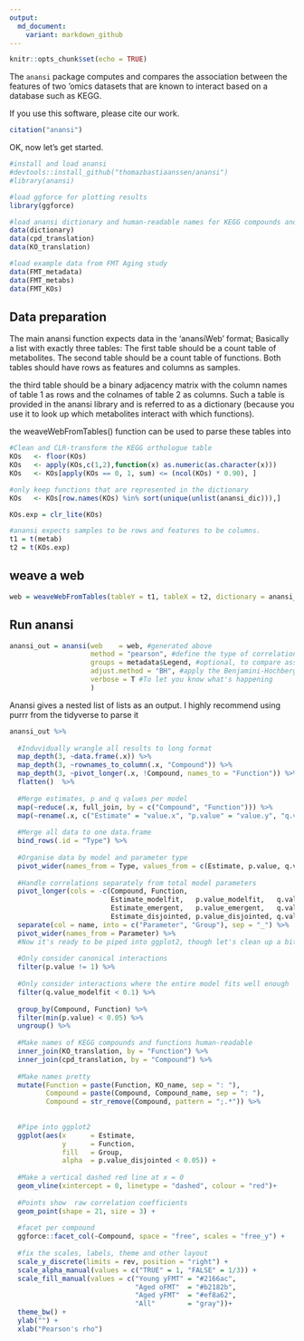 ```yaml
---
output:
  md_document:
    variant: markdown_github
---
```


<!-- README.md is generated from README.Rmd. Please edit that file -->

```r
knitr::opts_chunk$set(echo = TRUE)
```

The `anansi` package computes and compares the association between the features of two 'omics datasets that are known to interact based on a database such as KEGG. 

If you use this software, please cite our work.

```r
citation("anansi")
```

OK, now let's get started.

```r
#install and load anansi
#devtools::install_github("thomazbastiaanssen/anansi")
#library(anansi)

#load ggforce for plotting results
library(ggforce)

#load anansi dictionary and human-readable names for KEGG compounds and orthologues
data(dictionary)
data(cpd_translation)
data(KO_translation)

#load example data from FMT Aging study
data(FMT_metadata)
data(FMT_metabs)
data(FMT_KOs)

```

## Data preparation

The main anansi function expects data in the 'anansiWeb' format; Basically a list with exactly three tables: 
The first table should be a count table of metabolites.
The second table should be a count table of functions. 
Both tables should have rows as features and columns as samples.

the third table should be a binary adjacency matrix with the column names of table 1 as rows and the colnames of table 2 as columns. Such a table is provided in the anansi library and is referred to as a dictionary (because you use it to look up which metabolites interact with which functions).  

the weaveWebFromTables() function can be used to parse these tables into 


```r
#Clean and CLR-transform the KEGG orthologue table
KOs   <- floor(KOs)
KOs   <- apply(KOs,c(1,2),function(x) as.numeric(as.character(x)))
KOs   <- KOs[apply(KOs == 0, 1, sum) <= (ncol(KOs) * 0.90), ] 

#only keep functions that are represented in the dictionary
KOs   <- KOs[row.names(KOs) %in% sort(unique(unlist(anansi_dic))),]

KOs.exp = clr_lite(KOs)

#anansi expects samples to be rows and features to be columns. 
t1 = t(metab)
t2 = t(KOs.exp)
```

## weave a web

```r
web = weaveWebFromTables(tableY = t1, tableX = t2, dictionary = anansi_dic)
```

## Run anansi

```r
anansi_out = anansi(web    = web, #generated above
                    method = "pearson", #define the type of correlation used
                    groups = metadata$Legend, #optional, to compare associations between groups
                    adjust.method = "BH", #apply the Benjamini-Hochberg procedure for FDR
                    verbose = T #To let you know what's happening
                    )

```

Anansi gives a nested list of lists as an output. I highly recommend using purrr from the tidyverse to parse it

```r
anansi_out %>%
  
  #Induvidually wrangle all results to long format
  map_depth(3, ~data.frame(.x)) %>%
  map_depth(3, ~rownames_to_column(.x, "Compound")) %>%
  map_depth(3, ~pivot_longer(.x, !Compound, names_to = "Function")) %>%
  flatten()  %>%
  
  #Merge estimates, p and q values per model
  map(~reduce(.x, full_join, by = c("Compound", "Function"))) %>%
  map(~rename(.x, c("Estimate" = "value.x", "p.value" = "value.y", "q.value" = "value"))) %>%
  
  #Merge all data to one data.frame
  bind_rows(.id = "Type") %>%
  
  #Organise data by model and parameter type
  pivot_wider(names_from = Type, values_from = c(Estimate, p.value, q.value)) %>%
  
  #Handle correlations separately from total model parameters
  pivot_longer(cols = -c(Compound, Function, 
                         Estimate_modelfit,   p.value_modelfit,   q.value_modelfit, 
                         Estimate_emergent,   p.value_emergent,   q.value_emergent, 
                         Estimate_disjointed, p.value_disjointed, q.value_disjointed)) %>% 
  separate(col = name, into = c("Parameter", "Group"), sep = "_") %>% 
  pivot_wider(names_from = Parameter) %>% 
  #Now it's ready to be piped into ggplot2, though let's clean up a bit more. 
  
  #Only consider canonical interactions
  filter(p.value != 1) %>%
  
  #Only consider interactions where the entire model fits well enough
  filter(q.value_modelfit < 0.1) %>% 
  
  group_by(Compound, Function) %>% 
  filter(min(p.value) < 0.05) %>%
  ungroup() %>%
  
  #Make names of KEGG compounds and functions human-readable
  inner_join(KO_translation, by = "Function") %>%
  inner_join(cpd_translation, by = "Compound") %>%
  
  #Make names pretty
  mutate(Function = paste(Function, KO_name, sep = ": "), 
         Compound = paste(Compound, Compound_name, sep = ": "), 
         Compound = str_remove(Compound, pattern = ";.*")) %>% 
  
  
  #Pipe into ggplot2
  ggplot(aes(x      = Estimate, 
             y      = Function, 
             fill   = Group, 
             alpha  = p.value_disjointed < 0.05)) + 
  
  #Make a vertical dashed red line at x = 0
  geom_vline(xintercept = 0, linetype = "dashed", colour = "red")+
  
  #Points show  raw correlation coefficients
  geom_point(shape = 21, size = 3) + 
  
  #facet per compound
  ggforce::facet_col(~Compound, space = "free", scales = "free_y") + 
  
  #fix the scales, labels, theme and other layout
  scale_y_discrete(limits = rev, position = "right") +
  scale_alpha_manual(values = c("TRUE" = 1, "FALSE" = 1/3)) +
  scale_fill_manual(values = c("Young yFMT" = "#2166ac", 
                               "Aged oFMT"  = "#b2182b", 
                               "Aged yFMT"  = "#ef8a62", 
                               "All"        = "gray"))+
  theme_bw() + 
  ylab("") + 
  xlab("Pearson's rho")
```
